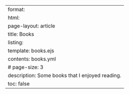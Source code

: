 ---
format:
  html:
    page-layout: article
title: Books
listing:
  template: books.ejs
  contents: books.yml
  # page-size: 3
description: Some books that I enjoyed reading.
toc: false
---